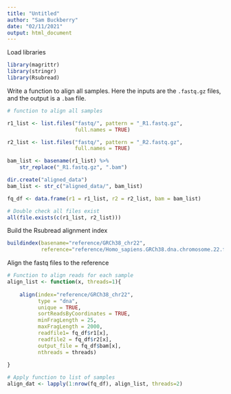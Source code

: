 ```yaml
---
title: "Untitled"
author: "Sam Buckberry"
date: "02/11/2021"
output: html_document
---
```


Load libraries
```r
library(magrittr)
library(stringr)
library(Rsubread)
```


Write a function to align all samples. Here the inputs are the `.fastq.gz` files, and the output is a `.bam` file. 
```r
# function to align all samples

r1_list <- list.files("fastq/", pattern = "_R1.fastq.gz",
                      full.names = TRUE)

r2_list <- list.files("fastq/", pattern = "_R2.fastq.gz",
                      full.names = TRUE)

bam_list <- basename(r1_list) %>%
    str_replace("_R1.fastq.gz", ".bam")

dir.create("aligned_data")
bam_list <- str_c("aligned_data/", bam_list)

fq_df <- data.frame(r1 = r1_list, r2 = r2_list, bam = bam_list)

# Double check all files exist
all(file.exists(c(r1_list, r2_list)))
```

Build the Rsubread alignment index
```r
buildindex(basename="reference/GRCh38_chr22",
           reference="reference/Homo_sapiens.GRCh38.dna.chromosome.22.fa.gz")
```

Align the fastq files to the reference
```r
# Function to align reads for each sample
align_list <- function(x, threads=1){
    
    align(index="reference/GRCh38_chr22",
          type = "dna",
          unique = TRUE,
          sortReadsByCoordinates = TRUE,
          minFragLength = 25,
          maxFragLength = 2000,
          readfile1= fq_df$r1[x],
          readfile2 = fq_df$r2[x],
          output_file = fq_df$bam[x],
          nthreads = threads)
    
}

# Apply function to list of samples
align_dat <- lapply(1:nrow(fq_df), align_list, threads=2)
```


